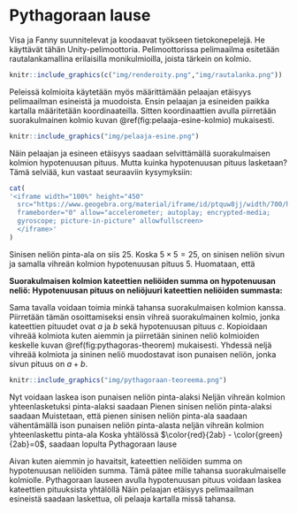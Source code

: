 # Pythagoraan lause

Visa ja Fanny suunnitelevat ja koodaavat työkseen tietokonepelejä. He käyttävät tähän Unity-pelimoottoria. Pelimoottorissa pelimaailma esitetään rautalankamallina erilaisilla monikulmioilla, joista tärkein on kolmio.
```r
knitr::include_graphics(c("img/renderoity.png","img/rautalanka.png"))
```

Peleissä kolmioita käytetään myös määrittämään pelaajan etäisyys pelimaailman esineistä ja muodoista. Ensin pelaajan ja esineiden paikka kartalla määritetään koordinaateilla. Sitten koordinaattien avulla piirretään suorakulmainen kolmio kuvan \@ref(fig:pelaaja-esine-kolmio) mukaisesti. 
```r
knitr::include_graphics("img/pelaaja-esine.png")
```
Näin pelaajan ja esineen etäisyys saadaan selvittämällä suorakulmaisen kolmion hypotenuusan pituus. Mutta kuinka hypotenuusan pituus lasketaan? Tämä selviää, kun vastaat seuraaviin kysymyksiin:
```r
cat(
'<iframe width="100%" height="450" 
  src="https://www.geogebra.org/material/iframe/id/ptquw8jj/width/700/height/472/border/FFFFFF/sfsb/true/smb/false/stb/false/stbh/false/ai/false/asb/false/sri/false/rc/false/ld/false/sdz/false/ctl/false"
  frameborder="0" allow="accelerometer; autoplay; encrypted-media;
  gyroscope; picture-in-picture" allowfullscreen>
  </iframe>'
)
```
Sinisen neliön pinta-ala on siis 25. Koska $5\times 5=25$, on sinisen neliön sivun ja samalla vihreän kolmion hypotenuusan pituus 5. Huomataan, että

**Suorakulmaisen kolmion kateettien neliöiden summa on hypotenuusan neliö:**
\begin{align*}
  3^2+4^2=5^2
\end{align*}
**Hypotenuusan pituus on neliöjuuri kateettien neliöiden summasta:**
\begin{align*}
  \sqrt{3^2+4^2}=5
\end{align*}

Sama tavalla voidaan toimia minkä tahansa suorakulmaisen kolmion kanssa. Piirretään tämän osoittamiseksi ensin vihreä suorakulmainen kolmio, jonka kateettien pituudet ovat $a$ ja $b$ sekä hypotenuusan pituus $c$. Kopioidaan vihreää kolmiota kuten aiemmin ja piirretään sininen neliö kolmioiden keskelle kuvan \@ref(fig:pythagoras-theorem) mukaisesti. Yhdessä neljä vihreää kolmiota ja sininen neliö muodostavat ison punaisen neliön, jonka sivun pituus on $a+b$.
```r
knitr::include_graphics("img/pythagoraan-teoreema.png")
```

<!-- Nyt voidaan laskea -->

<!-- - punaisen neliön pinta-ala: $(a+b)^2=\color{red}{a^2+2ab+b^2}$. -->
<!-- - Neljän vihreän kolmion pinta-ala: $4\frac{ab}{2}=\color{green}{2ab}$. -->
<!-- - sinisen neliön pinta-ala: $\color{blue}{c^2}$ -->

Nyt voidaan laskea ison punaisen neliön pinta-alaksi
\begin{equation*}
  (a+b)^2=\color{red}{a^2+2ab+b^2}.
\end{equation*}
Neljän vihreän kolmion yhteenlasketuksi pinta-alaksi saadaan
\begin{equation*}
  4 \frac{ab}{2}=\color{green}{2ab}.
\end{equation*}
Pienen sinisen neliön pinta-alaksi saadaan
\begin{align*}
  \color{blue}{c^2}.
\end{align*}
Muistetaan, että pienen sinisen neliön pinta-ala saadaan vähentämällä ison punaisen neliön pinta-alasta neljän vihreän kolmion yhteenlaskettu pinta-ala
\begin{align*}
  \color{blue}{\text{Pieni nelio }}&=\color{red}{\text{ iso nelio }}- \color{green}{\text{ neljä kolmiota}},\\
  \color{blue}{c^2}&= \color{red}{a^2+2ab+b^2} - \color{green}{2ab}.
\end{align*}
Koska yhtälössä $\color{red}{2ab} - \color{green}{2ab}=0$, saadaan lopulta Pythagoraan lause
\begin{equation*}
  a^2+b^2=c^2.
\end{equation*}

Aivan kuten aiemmin jo havaitsit, kateettien neliöiden summa on hypotenuusan neliöiden summa. Tämä pätee mille tahansa suorakulmaiselle kolmiolle. Pythagoraan lauseen avulla hypotenuusan pituus voidaan laskea kateettien pituuksista yhtälöllä
\begin{align*}
  c=\sqrt{a^2+b^2}.
\end{align*}
Näin pelaajan etäisyys pelimaailman esineistä saadaan laskettua, oli pelaaja kartalla missä tahansa.

